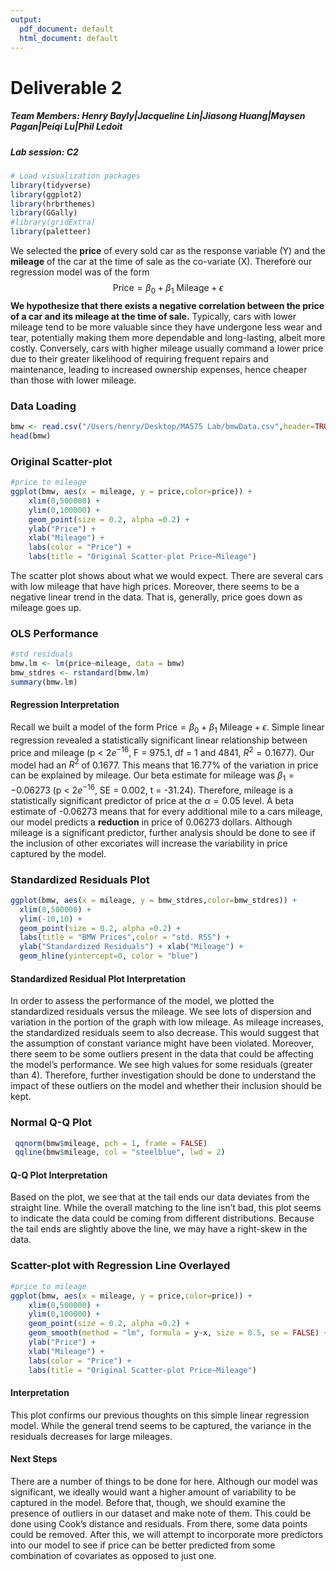 ```yaml
---
output:
  pdf_document: default
  html_document: default
---
```

# Deliverable 2

##### Team Members: Henry Bayly\|Jacqueline Lin\|Jiasong Huang\|Maysen Pagan\|Peiqi Lu\|Phil Ledoit

##### Lab session: C2

```r
# Load visualization packages
library(tidyverse)
library(ggplot2)
library(hrbrthemes)
library(GGally)
#library(gridExtra)
library(paletteer)
```

We selected the **price** of every sold car as the response variable (Y) and the **mileage** of the car at the time of sale as the co-variate (X). Therefore our regression model was of the form
$$\text{Price} = \beta_0 + \beta_1\text{ Mileage} + \epsilon$$
**We hypothesize that there exists a negative correlation between the price of a car and its mileage at the time of sale.**
Typically, cars with lower mileage tend to be more valuable since they have undergone less wear and tear, potentially making them more dependable and long-lasting, albeit more costly. Conversely, cars with higher mileage usually command a lower price due to their greater likelihood of requiring frequent repairs and maintenance, leading to increased ownership expenses, hence cheaper than those with lower mileage.

### Data Loading

```r
bmw <- read.csv("/Users/henry/Desktop/MA575 Lab/bmwData.csv",header=TRUE)
head(bmw)
```

### Original Scatter-plot

```r
#price to mileage
ggplot(bmw, aes(x = mileage, y = price,color=price)) + 
    xlim(0,500000) +
    ylim(0,100000) +
    geom_point(size = 0.2, alpha =0.2) + 
    ylab("Price") + 
    xlab("Mileage") + 
    labs(color = "Price") + 
    labs(title = "Original Scatter-plot Price~Mileage")
```

The scatter plot shows about what we would expect. There are several cars with low mileage that have high prices. Moreover, there seems to be a negative linear trend in the data. That is, generally, price goes down as mileage goes up. 

### OLS Performance

```r
#std residuals
bmw.lm <- lm(price~mileage, data = bmw)
bmw_stdres <- rstandard(bmw.lm)
summary(bmw.lm)
```

#### Regression Interpretation

Recall we built a model of the form $\text{Price} = \beta_0 + \beta_1\text{ Mileage} + \epsilon$. Simple linear regression revealed a statistically significant linear relationship between price and mileage (p < $2e^{-16}$, F = 975.1, df = 1 and 4841, $R^2 = 0.1677$). Our model had an $R^2$ of 0.1677. This means that 16.77% of the variation in price can be explained by mileage. Our beta estimate for mileage was $\beta_1 = -0.06273$ (p < $2e^{-16}$, SE = 0.002, t = -31.24). Therefore, mileage is a statistically significant predictor of price at the $\alpha = 0.05$ level. A beta estimate of -0.06273 means that for every additional mile to a cars mileage, our model predicts a **reduction** in price of 0.06273 dollars. Although mileage is a significant predictor, further analysis should be done to see if the inclusion of other excoriates will increase the variability in price captured by the model. 

<!-- Our model indicates that mileage is a significant factor in determining the price of a car, with a p-value of less than 2.2e-16 and an F-statistic of 980 on 1 and 4841 degrees of freedom. The linear regression model predicts that Price = 24670 - 0.06273\*Mileage, indicating that there is a negative correlation between price and mileage. This means that for every 1-mile increase in mileage, the price of the car decreases by 0.06273 dollars at the time of sale. Mileage has a p-value smaller than 2e-16, which indicates that it is a significant indicator of price. However, the model's adjusted R-squared value of 0.1682 suggests that only 16.82% of the variability in price can be explained by mileage. Mileage is a significant indicator of the price of the car, but it might not be the only indicator. -->

### **Standardized Residuals Plot**

```r
ggplot(bmw, aes(x = mileage, y = bmw_stdres,color=bmw_stdres)) + 
  xlim(0,500000) +
  ylim(-10,10) +
  geom_point(size = 0.2, alpha =0.2) + 
  labs(title = "BMW Prices",color = "std. RSS") +
  ylab("Standardized Residuals") + xlab("Mileage") + 
  geom_hline(yintercept=0, color = "blue") 
```

#### Standardized Residual Plot Interpretation

In order to assess the performance of the model, we plotted the standardized residuals versus the mileage. We see lots of dispersion and variation in the portion of the graph with low mileage. As mileage increases, the standardized residuals seem to also decrease. This would suggest that the assumption of constant variance might have been violated. Moreover, there seem to be some outliers present in the data that could be affecting the model's performance. We see high values for some residuals (greater than 4). Therefore, further investigation should be done to understand the impact of these outliers on the model and whether their inclusion should be kept. 

<!-- Based on the Standardized Residuals Plot, we can clearly see that the model assumptions of constant variance may not hold but rather decreases when Mileage increases and there are several outliers. So, our model is not a good model for predicting the price of a car at the time of sale. -->

### **Normal Q-Q Plot**

```r
 qqnorm(bmw$mileage, pch = 1, frame = FALSE)
 qqline(bmw$mileage, col = "steelblue", lwd = 2)
```

#### Q-Q Plot Interpretation
Based on the plot, we see that at the tail ends our data deviates from the straight line. While the overall matching to the line isn't bad, this plot seems to indicate the data could be coming from different distributions. Because the tail ends are slightly above the line, we may have a right-skew in the data. 


<!-- Based on the Normal Q-Q Plot, we can see that the data deviates for the straight line at the ends of the line, making the data not forming a rough staright line. This also indicates that our model is not a good model. -->

### Scatter-plot with Regression Line Overlayed

```r
#price to mileage
ggplot(bmw, aes(x = mileage, y = price,color=price)) + 
    xlim(0,500000) +
    ylim(0,100000) +
    geom_point(size = 0.2, alpha =0.2) + 
    geom_smooth(method = "lm", formula = y~x, size = 0.5, se = FALSE) +
    ylab("Price") + 
    xlab("Mileage") + 
    labs(color = "Price") + 
    labs(title = "Original Scatter-plot Price~Mileage")
```

#### Interpretation

This plot confirms our previous thoughts on this simple linear regression model. While the general trend seems to be captured, the variance in the residuals decreases for large mileages. 

#### Next Steps
There are a number of things to be done for here. Although our model was significant, we ideally would want a higher amount of variability to be captured in the model. Before that, though, we should examine the presence of outliers in our dataset and make note of them. This could be done using Cook's distance and residuals. From there, some data points could be removed. After this, we will attempt to incorporate more predictors into our model to see if price can be better predicted from some combination of covariates as opposed to just one.